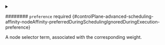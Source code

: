 

<PartialWeight />



<details className="config-field" data-expandable="true">
<summary>

######## `preference` <span className="config-field-required" data-required="false">required</span> <span className="config-field-type"></span> <span className="config-field-default"></span> <span className="config-field-enum"></span> {#controlPlane-advanced-scheduling-affinity-nodeAffinity-preferredDuringSchedulingIgnoredDuringExecution-preference}

A node selector term, associated with the corresponding weight.

</summary>

<PartialPreferencereference />


</details>
